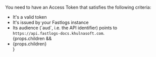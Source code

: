 You need to have an Access Token that satisfies the following criteria:

<ul>
  <li>It&apos;s a valid token</li>
  <li>It&apos;s issued by your Fastlogs instance</li>
  <li>
    Its audience (`aud`, i.e. the API identifier) points to <code>https://api.fastlogs-docs.khulnasoft.com</code>.
  </li>
  {props.children && <li>{props.children}</li>}
</ul>
